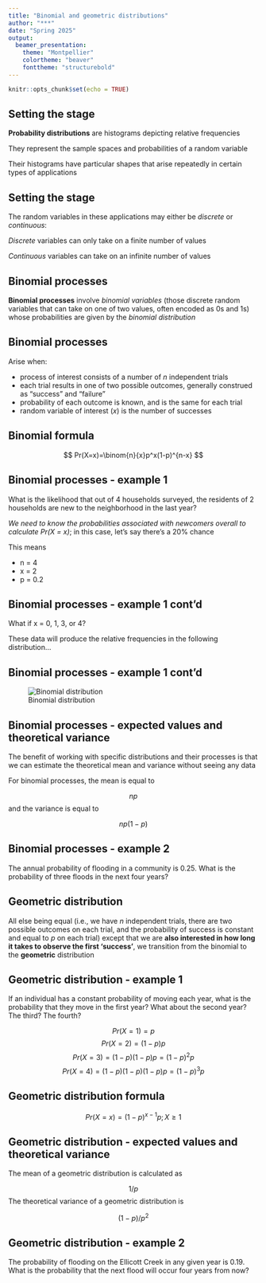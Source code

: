 ```yaml
---
title: "Binomial and geometric distributions"
author: "***"
date: "Spring 2025"
output: 
  beamer_presentation:
    theme: "Montpellier"
    colortheme: "beaver"
    fonttheme: "structurebold"
---
```


```r
knitr::opts_chunk$set(echo = TRUE)
```

## Setting the stage

**Probability distributions** are histograms depicting relative frequencies

They represent the sample spaces and probabilities of a random variable

Their histograms have particular shapes that arise repeatedly in certain types of applications

## Setting the stage

The random variables in these applications may either be *discrete* or *continuous*:

*Discrete* variables can only take on a finite number of values

*Continuous* variables can take on an infinite number of values

## Binomial processes

**Binomial processes** involve *binomial variables* (those discrete random variables that can take on one of two values, often encoded as 0s and 1s) whose probabilities are given by the *binomial distribution*

## Binomial processes

Arise when:

- process of interest consists of a number of *n* independent trials
- each trial results in one of two possible outcomes, generally construed as "success" and "failure"
- probability of each outcome is known, and is the same for each trial
- random variable of interest (*x*) is the number of successes

## Binomial formula

$$
Pr(X=x)=\binom{n}{x}p^x(1-p)^{n-x}
$$

## Binomial processes - example 1

What is the likelihood that out of 4 households surveyed, the residents of 2 households are new to the neighborhood in the last year?

*We need to know the probabilities associated with newcomers overall to calculate Pr(X = x)*; in this case, let's say there's a 20% chance

This means

- n = 4
- x = 2
- p = 0.2

## Binomial processes - example 1 cont'd

What if x = 0, 1, 3, or 4?

These data will produce the relative frequencies in the following distribution...

## Binomial processes - example 1 cont'd

![Binomial distribution](Images/Binomial_dist.jpg)

##  Binomial processes - expected values and theoretical variance

The benefit of working with specific distributions and their processes is that we can estimate the theoretical mean and variance without seeing any data

For binomial processes, the mean is equal to

$$
np
$$
and the variance is equal to

$$
np(1-p)
$$

##  Binomial processes - example 2

The annual probability of flooding in a community is 0.25.  What is the probability of three floods in the next four years?

##  Geometric distribution

All else being equal (i.e., we have *n* independent trials, there are two possible outcomes on each trial, and the probability of success is constant and equal to *p* on each trial) except that we are **also interested in how long it takes to observe the first 'success'**, we transition from the binomial to the **geometric** distribution

##  Geometric distribution - example 1

If an individual has a constant probability of moving each year, what is the probability that they move in the first year? What about the second year?  The third? The fourth?

$$
Pr(X=1)=p
$$
$$
Pr(X=2)=(1-p)p
$$
$$
Pr(X=3)=(1-p)(1-p)p= (1-p)^2p
$$
$$
Pr(X=4)=(1-p)(1-p)(1-p)p= (1-p)^3p
$$

##  Geometric distribution formula

$$
Pr(X=x)=(1-p)^{x-1}p ; X \geq 1
$$

##  Geometric distribution - expected values and theoretical variance

The mean of a geometric distribution is calculated as

$$
1/p
$$
The theoretical variance of a geometric distribution is

$$
(1-p)/p^2
$$


##  Geometric distribution - example 2

The probability of flooding on the Ellicott Creek in any given year is 0.19.  What is the probability that the next flood will occur four years from now?

